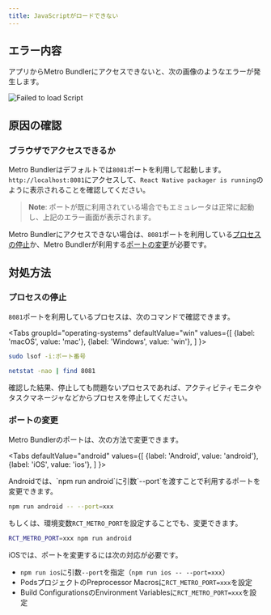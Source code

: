 ```yaml
---
title: JavaScriptがロードできない
---
```



## エラー内容

アプリからMetro Bundlerにアクセスできないと、次の画像のようなエラーが発生します。

![Failed to load Script](failed-to-load-script.png)

## 原因の確認

### ブラウザでアクセスできるか

Metro Bundlerはデフォルトでは`8081`ポートを利用して起動します。`http://localhost:8081`にアクセスして、`React Native packager is running`のように表示されることを確認してください。

> **Note**: ポートが既に利用されている場合でもエミュレータは正常に起動し、上記のエラー画面が表示されます。

Metro Bundlerにアクセスできない場合は、`8081`ポートを利用している[プロセスの停止](#プロセスの停止)か、Metro Bundlerが利用する[ポートの変更](#ポートの変更)が必要です。

## 対処方法

### プロセスの停止

`8081`ポートを利用しているプロセスは、次のコマンドで確認できます。

<!-- textlint-disable ja-technical-writing/sentence-length -->

<Tabs
  groupId="operating-systems"
  defaultValue="win"
  values={[
    {label: 'macOS', value: 'mac'},
    {label: 'Windows', value: 'win'},
  ]
}>

<!-- textlint-enable ja-technical-writing/sentence-length -->

<TabItem value="mac">

```bash
sudo lsof -i:ポート番号
```

</TabItem>
<TabItem value="win">

```bash
netstat -nao | find 8081
```

</TabItem>
</Tabs>

確認した結果、停止しても問題ないプロセスであれば、アクティビティモニタやタスクマネージャなどからプロセスを停止してください。

### ポートの変更

Metro Bundlerのポートは、次の方法で変更できます。

<!-- textlint-disable ja-technical-writing/sentence-length -->

<Tabs
  defaultValue="android"
  values={[
    {label: 'Android', value: 'android'},
    {label: 'iOS', value: 'ios'},
  ]
}>

<!-- textlint-enable ja-technical-writing/sentence-length -->

<TabItem value="android">
Androidでは、`npm run android`に引数`--port`を渡すことで利用するポートを変更できます。

```bash
npm run android -- --port=xxx
```

もしくは、環境変数`RCT_METRO_PORT`を設定することでも、変更できます。

```bash
RCT_METRO_PORT=xxx npm run android
```

</TabItem>
<TabItem value="ios">
iOSでは、ポートを変更するには次の対応が必要です。

* `npm run ios`に引数`--port`を指定（`npm run ios -- --port=xxx`）
* PodsプロジェクトのPreprocessor Macrosに`RCT_METRO_PORT=xxx`を設定
* Build ConfigurationsのEnvironment Variablesに`RCT_METRO_PORT=xxx`を設定

</TabItem>
</Tabs>
